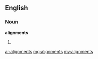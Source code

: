 ==English==

===Noun===
'''alignments'''

# {{plural of|alignment}}

[[ar:alignments]]
[[mg:alignments]]
[[my:alignments]]